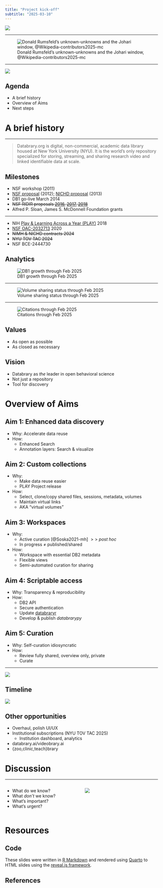 ```yaml
---
title: "Project kick-off"
subtitle: "2025-03-10"
---
```


![](../include/img/databrary-logo.png)

---

![Donald Rumsfeld's unknown-unknowns and the Johari window, @Wikipedia-contributors2025-mc](../include/img/johari-window-wikipedia.png)

---

![](https://cdn.vertex42.com/ExcelTemplates/Images/eisenhower-matrix-urgent-important-four-quadrants.png){fig-align="center"}

## Agenda

- A brief history
- Overview of Aims
- Next steps

# A brief history

---

>Databrary.org is digital, non-commercial, academic data library housed at New York University (NYU). It is the world’s only repository specialized for storing, streaming, and sharing research video and linked identifiable data at scale.

## Milestones

- NSF workshop (2011)
- [NSF proposal](https://databrary.org/volume/1/folder/9807/file/315) (2012); [NICHD proposal](https://databrary.org/volume/1/folder/9807/file/314) (2013)
- DB1 go-live March 2014
- ~~NSF RIDIR proposals [2016](../proposal.qmd#nsf-1637099), [2017](../proposal.qmd#nsf-1738437), [2018](../proposal.qmd#nsf-1731539)~~
- Alfred P. Sloan, James S. McDonnell Foundation grants

---

- NIH [Play & Learning Across a Year (PLAY)](https://play-project.org) 2018
- [NSF OAC-2032713](https://databrary.github.io/nsf-oac-2032713) 2020
- ~~NIMH & NICHD contracts 2024~~
- ~~NYU TOV TAC 2024~~
- NSF BCE-2444730

## Analytics

![DB1 growth through Feb 2025](https://databrary.github.io/analytics/weekly_files/figure-html/fig-databrary-inst-invest-timeseries-1.png)

---

![Volume sharing status through Feb 2025](https://databrary.github.io/analytics/weekly_files/figure-html/db-vols-plot-1.png)

---

![Citations through Feb 2025](https://databrary.github.io/analytics/weekly_files/figure-html/db-dv-citations-plot-1.png)

## Values

- As open as possible
- As closed as necessary

## Vision

- Databrary as *the* leader in open behavioral science
- Not just a repository
- Tool for discovery

# Overview of Aims

## Aim 1: Enhanced data discovery

- Why: Accelerate data reuse
- How:
  - Enhanced Search
  - Annotation layers: Search & visualize
  
## Aim 2: Custom collections

- Why: 
  - Make data reuse easier
  - PLAY Project release
- How:
  - Select, clone/copy shared files, sessions, metadata, volumes
  - Maintain virtual links
  - AKA "virtual volumes"
  
## Aim 3: Workspaces

- Why: 
  - Active curation [@Soska2021-mh] $>>$ *post hoc*
  - In progress $\neq$ published/shared
- How:
  - Workspace with essential DB2 metadata
  - Flexible views
  - Semi-automated curation for sharing
  
## Aim 4: Scriptable access

- Why: Transparency & reproducibility
- How:
  - DB2 API
  - Secure authentication
  - Update [databraryr](https://databrary.github.io/databraryr)
  - Develop & publish *databrarypy*

## Aim 5: Curation

- Why: Self-curation idiosyncratic
- How:
  - Review fully shared, overview only, private
  - Curate
  
---

![](../include/img/Fig-1-Aims-v2.png)

## Timeline

![](../include/img/timeline-2024-07-19v01.png)

## Other opportunities

- Overhaul, polish UI/UX
- Institutional subscriptions (NYU TOV TAC 2025)
  - Institution dashboard, analytics
- databrary.ai/videobrary.ai
- {zoo,clinic,teach}brary

# Discussion

---

:::: {.columns}
::: {.column width=50%}
- What do we know?
- What *don't* we know?
- What's important?
- What's urgent?
:::
::: {.column width=50%}
![](https://cdn.vertex42.com/ExcelTemplates/Images/eisenhower-matrix-urgent-important-four-quadrants.png){fig-align="center"}
:::
::::

# Resources

## Code

These slides were written in [R Markdown](https://rmarkdown.rstudio.com) and rendered using [Quarto](https://quarto.org) to HTML slides using the [reveal.js framework](https://revealjs.com).

## References
